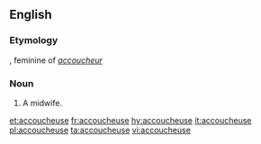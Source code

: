 ==English==

===Etymology===
{{etyl|fr}}, feminine of ''[[accoucheur]]''

===Noun===
{{en-noun}}

# {{rare}} A midwife.

[[et:accoucheuse]]
[[fr:accoucheuse]]
[[hy:accoucheuse]]
[[it:accoucheuse]]
[[pl:accoucheuse]]
[[ta:accoucheuse]]
[[vi:accoucheuse]]